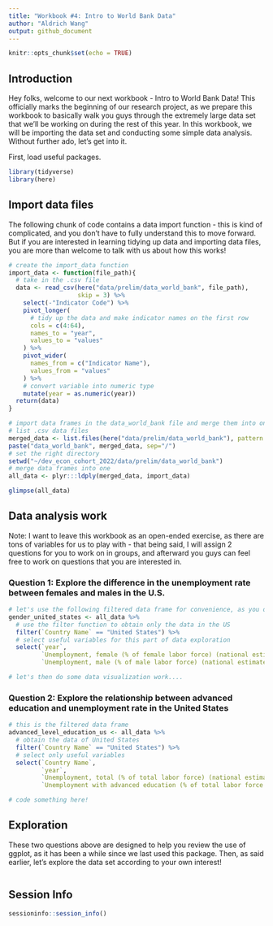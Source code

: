 ```yaml
---
title: "Workbook #4: Intro to World Bank Data"
author: "Aldrich Wang"
output: github_document
---
```


```r
knitr::opts_chunk$set(echo = TRUE)
```

## Introduction
Hey folks, welcome to our next workbook - Intro to World Bank Data! This officially marks the beginning of our research project, as we prepare this workbook to basically walk you guys through the extremely large data set that we'll be working on during the rest of this year. In this workbook, we will be importing the data set and conducting some simple data analysis. Without further ado, let's get into it.

First, load useful packages.
```r
library(tidyverse)
library(here)
```

## Import data files

The following chunk of code contains a data import function - this is kind of complicated, and you don't have to fully understand this to move forward. But if you are interested in learning tidying up data and importing data files, you are more than welcome to talk with us about how this works!
```r
# create the import_data function
import_data <- function(file_path){
  # take in the .csv file
  data <- read_csv(here("data/prelim/data_world_bank", file_path), 
                   skip = 3) %>%
    select(-"Indicator Code") %>%
    pivot_longer(
      # tidy up the data and make indicator names on the first row
      cols = c(4:64),
      names_to = "year",
      values_to = "values"
    ) %>%
    pivot_wider(
      names_from = c("Indicator Name"),
      values_from = "values"
    ) %>%
    # convert variable into numeric type
    mutate(year = as.numeric(year))
  return(data)
}
```

```r
# import data frames in the data_world_bank file and merge them into one
# list .csv data files
merged_data <- list.files(here("data/prelim/data_world_bank"), pattern = "*.csv")
paste("data_world_bank", merged_data, sep="/")
# set the right directory
setwd("~/dev_econ_cohort_2022/data/prelim/data_world_bank")
# merge data frames into one
all_data <- plyr:::ldply(merged_data, import_data)  
```

```r
glimpse(all_data)
```

## Data analysis work
Note: I want to leave this workbook as an open-ended exercise, as there are tons of variables for us to play with - that being said, I will assign 2 questions for you to work on in groups, and afterward you guys can feel free to work on questions that you are interested in.

### Question 1: Explore the difference in the unemployment rate between females and males in the U.S.
```r
# let's use the following filtered data frame for convenience, as you only need two variables for this
gender_united_states <- all_data %>%
  # use the filter function to obtain only the data in the US
  filter(`Country Name` == "United States") %>%
  # select useful variables for this part of data exploration
  select(`year`,
         `Unemployment, female (% of female labor force) (national estimate)`,
         `Unemployment, male (% of male labor force) (national estimate)`)

# let's then do some data visualization work....

```

### Question 2: Explore the relationship between advanced education and unemployment rate in the United States
```r
# this is the filtered data frame
advanced_level_education_us <- all_data %>%
  # obtain the data of United States
  filter(`Country Name` == "United States") %>%
  # select only useful variables
  select(`Country Name`, 
         `year`, 
         `Unemployment, total (% of total labor force) (national estimate)`,
         `Unemployment with advanced education (% of total labor force with advanced education)`)

# code something here!

```

## Exploration
These two questions above are designed to help you review the use of ggplot, as it has been a while since we last used this package. Then, as said earlier, let's explore the data set according to your own interest!
```r

```

## Session Info
```r
sessioninfo::session_info()
```